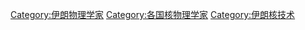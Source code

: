 [[Category:伊朗物理学家|Category:伊朗物理学家]]
[[Category:各国核物理学家|Category:各国核物理学家]]
[[Category:伊朗核技术|Category:伊朗核技术]]